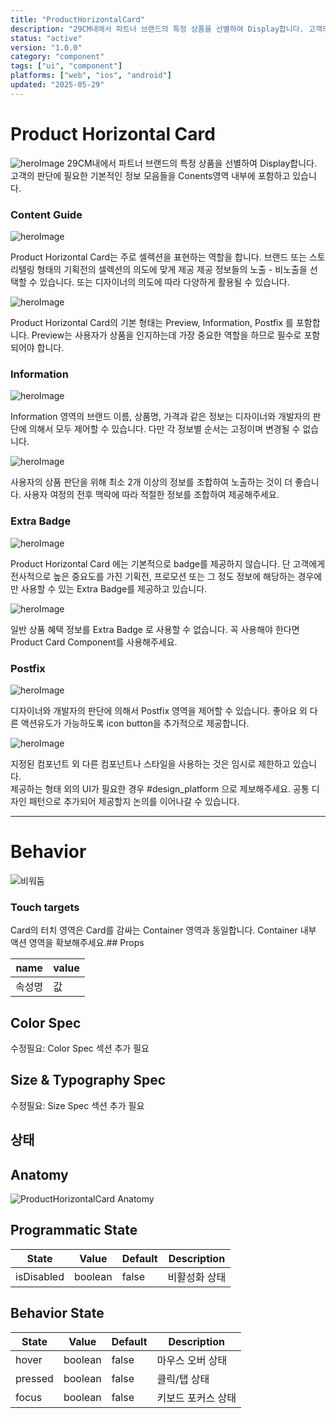 ```yaml
---
title: "ProductHorizontalCard"
description: "29CM내에서 파트너 브랜드의 특정 상품을 선별하여 Display합니다. 고객의 판단에 필요한 기본적인 정보 모음들을 Conents영역 내부에 포함하고 있습니다."
status: "active"
version: "1.0.0"
category: "component"
tags: ["ui", "component"]
platforms: ["web", "ios", "android"]
updated: "2025-05-29"
---
```


# Product Horizontal Card

![heroImage](https://img.29cm.co.kr/next-edition/2024/07/11/78d7a85e050446b1afcb3ef3dd180fda_20240711175834.jpg)
29CM내에서 파트너 브랜드의 특정 상품을 선별하여 Display합니다. 고객의 판단에 필요한 기본적인 정보 모음들을 Conents영역 내부에
포함하고 있습니다.

### Content Guide

![heroImage](https://img.29cm.co.kr/next-edition/2024/07/11/727be5ba26654df4be8af78874268650_20240711175431.jpg)

Product Horizontal Card는 주로 셀렉션을 표현하는 역할을 합니다. 브랜드 또는 스토리텔링 형태의 기획전의 셀렉션의 의도에 맞게 제공 제공 정보들의 노출 - 비노출을 선택할 수 있습니다.
또는 디자이너의 의도에 따라 다양하게 활용될 수 있습니다.

![heroImage](https://img.29cm.co.kr/next-edition/2024/07/11/c403c27efbd74ee09c95bbe992565c45_20240711190144.jpg)

Product Horizontal Card의 기본 형태는 Preview, Information, Postfix 를 포함합니다.
Preview는 사용자가 상품을 인지하는데 가장 중요한 역할을 하므로 필수로 포함되어야 합니다.

### Information

![heroImage](https://img.29cm.co.kr/next-edition/2024/07/11/cdb017891bb24597a3e4916d4a3a266f_20240711190924.jpg)

Information 영역의 브랜드 이름, 상품명, 가격과 같은 정보는 디자이너와 개발자의 판단에 의해서 모두 제어할 수 있습니다.
다만 각 정보별 순서는 고정이며 변경될 수 없습니다.

![heroImage](https://img.29cm.co.kr/next-edition/2024/07/11/6612c7e2a4aa4f55bc889075c01fb4be_20240711192810.png)

사용자의 상품 판단을 위해 최소 2개 이상의 정보를 조합하여 노출하는 것이 더 좋습니다. 사용자 여정의 전후 맥락에 따라 적절한 정보를 조합하여 제공해주세요.

### Extra Badge

![heroImage](https://img.29cm.co.kr/next-edition/2024/07/12/f17eeeb0f7a847778ae5531521a70739_20240712175244.jpg)

Product Horizontal Card 에는 기본적으로 badge를 제공하지 않습니다. 단 고객에게 전사적으로 높은 중요도를 가진 기획전, 프로모션 또는 그 정도 정보에 해당하는 경우에만 사용할 수 있는 Extra Badge를 제공하고 있습니다.

![heroImage](https://img.29cm.co.kr/next-edition/2024/07/12/5d0f3731f8164804a06d2c220ee87ca4_20240712175729.png)

일반 상품 혜택 정보를 Extra Badge 로 사용할 수 없습니다. 꼭 사용해야 한다면 Product Card Component를 사용해주세요.

### Postfix

![heroImage](https://img.29cm.co.kr/next-edition/2024/07/11/f016a9d5f0ce47d58fb4d53744e63b7a_20240711191546.jpg)

디자이너와 개발자의 판단에 의해서 Postfix 영역을 제어할 수 있습니다. 좋아요 외 다른 액션유도가 가능하도록 icon button을 추가적으로 제공합니다.

![heroImage](https://img.29cm.co.kr/next-edition/2024/07/11/022a9b85e936463e855028babe802c66_20240711200355.png)

지정된 컴포넌트 외 다른 컴포넌트나 스타일을 사용하는 것은 임시로 제한하고 있습니다.  
제공하는 형태 외의 UI가 필요한 경우 #design_platform 으로 제보해주세요.
공통 디자인 패턴으로 추가되어 제공할지 논의를 이어나갈 수 있습니다.

---

# Behavior

![비워둠](https://img.29cm.co.kr/next-edition/2024/07/12/6e77d1e75f3245138a7b96d71ebb4266_20240712104832.jpg)

### Touch targets

Card의 터치 영역은 Card를 감싸는 Container 영역과 동일합니다. Container 내부 액션 영역을 확보해주세요.## Props

| name | value |
| --- | --- |
| 속성명 | 값 |

## Color Spec

수정필요: Color Spec 섹션 추가 필요

## Size & Typography Spec

수정필요: Size Spec 섹션 추가 필요

## 상태

## Anatomy

![ProductHorizontalCard Anatomy](/images/components/producthorizontalcard/states/producthorizontalcard-anatomy.jpg)

## Programmatic State

| State | Value | Default | Description |
| --- | --- | --- | --- |
| isDisabled | boolean | false | 비활성화 상태 |

## Behavior State

| State | Value | Default | Description |
| --- | --- | --- | --- |
| hover | boolean | false | 마우스 오버 상태 |
| pressed | boolean | false | 클릭/탭 상태 |
| focus | boolean | false | 키보드 포커스 상태 |


